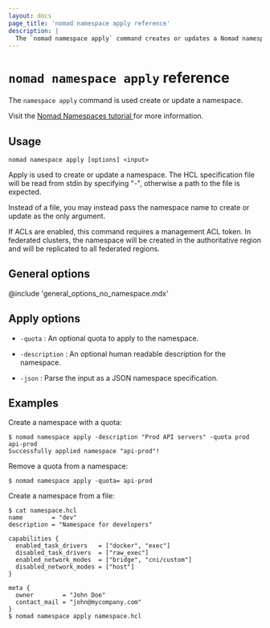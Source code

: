 ```yaml
---
layout: docs
page_title: 'nomad namespace apply reference'
description: |
  The `nomad namespace apply` command creates or updates a Nomad namespace.
---
```


# `nomad namespace apply` reference

The `namespace apply` command is used create or update a namespace.

<Tip>
  Visit the <a href="https://developer.hashicorp.com/nomad/tutorials/manage-clusters/namespaces">
    Nomad Namespaces tutorial
  </a> for more information.
</Tip>

## Usage

```plaintext
nomad namespace apply [options] <input>
```

Apply is used to create or update a namespace. The HCL specification file
will be read from stdin by specifying "-", otherwise a path to the file is
expected.

Instead of a file, you may instead pass the namespace name to create
or update as the only argument.

If ACLs are enabled, this command requires a management ACL token. In federated
clusters, the namespace will be created in the authoritative region and will be
replicated to all federated regions.

## General options

@include 'general_options_no_namespace.mdx'

## Apply options

- `-quota` : An optional quota to apply to the namespace.

- `-description` : An optional human readable description for the namespace.

- `-json` : Parse the input as a JSON namespace specification.

## Examples

Create a namespace with a quota:

```shell-session
$ nomad namespace apply -description "Prod API servers" -quota prod api-prod
Successfully applied namespace "api-prod"!
```

Remove a quota from a namespace:

```shell-session
$ nomad namespace apply -quota= api-prod
```

Create a namespace from a file:
```shell-session
$ cat namespace.hcl
name        = "dev"
description = "Namespace for developers"

capabilities {
  enabled_task_drivers   = ["docker", "exec"]
  disabled_task_drivers  = ["raw_exec"]
  enabled_network_modes  = ["bridge", "cni/custom"]
  disabled_network_modes = ["host"]
}

meta {
  owner        = "John Doe"
  contact_mail = "john@mycompany.com"
}
$ nomad namespace apply namespace.hcl
```

